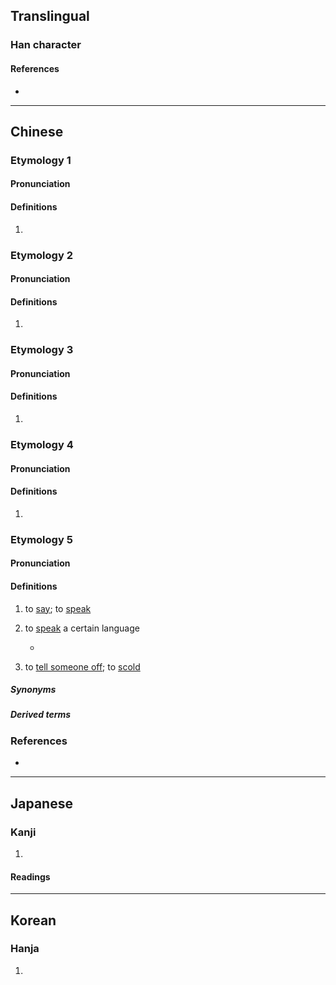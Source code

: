 {{character info/new}}
==Translingual==

===Han character===
{{Han char|rn=30|rad=口|as=05|sn=8|four=66010|canj=RAM|ids=⿰口旦}}

====References====
* {{Han ref|kx=0184.010|dkj=03474|dj=0403.010|hdz=10600.010|uh=547E|ud=21630|bh=CBE3|bd=52195}}

----

==Chinese==
{{zh-forms}}

===Etymology 1===

====Pronunciation====
{{zh-pron
|m=dá
|c=daat3
|mc=1
|oc=1
|cat=
}}

====Definitions====
{{zh-hanzi}}

# {{rfdef|zh}}

===Etymology 2===

====Pronunciation====
{{zh-pron
|m=dàn
|c=taan2
|cat=
}}

====Definitions====
{{zh-hanzi}}

# {{rfdef|zh}}

===Etymology 3===

====Pronunciation====
{{zh-pron
|m=tǎ
|cat=
}}

====Definitions====
{{zh-hanzi}}

# {{zh-only used in|呾噠}}

===Etymology 4===

====Pronunciation====
{{zh-pron
|m=yà
|mc=2
|oc=2
|cat=
}}

====Definitions====
{{zh-hanzi}}

# {{rfdef|zh}}

===Etymology 5===
{{zh-forms|alt=詚}}

====Pronunciation====
{{zh-pron
|m=
|c=
|h=
|md=
|mn=tàⁿ
|mn-t=dan3
|w=
|mc=
|oc=
|mn-ta=
|cat=v
}}

====Definitions====
{{zh-hanzi}}

# {{lb|zh|Teochew}} to [[say]]; to [[speak]]
#: {{zh-x|呾話|to [[speak]]; to [[talk]]|tr='''dan3''' uê7|MN-T}}
# {{lb|zh|Teochew}} to [[speak]] a certain language
#* {{zh-x|汝 覺得 呾 潮州話 在 新加坡 應 唔 應該 流傳 下去？抑是\啊是 華人 呾 華語 就 夠 了？|Do you think Teochew language should be preserved in Singapore or is Mandarin good enough?|MN-T|ref='''2015''', Li Wei, ''Multilingualism in the Chinese Diaspora Worldwide: Transnational Connections and Local Social Realities'', Routledge {{ISBN|9781317638988}}, page 209}}
# {{lb|zh|Teochew}} to [[tell someone off]]; to [[scold]]

=====Synonyms=====
{{zh-dial|說}}

=====Derived terms=====
{{zh-der|無講無呾}}

===References===
* {{R:twedu|B00303}}

----

==Japanese==

===Kanji===
{{ja-kanji|grade=|rs=口05}}

# {{rfdef|ja|sort=口05}}

====Readings====
{{rfv-pron|ja}}
{{ja-readings
|goon=たち<!--, えち, てち-->
|kanon=たつ<!--, あつ-->
|kun=しかりあ-う<しかりあ-ふ, よびあ-う<よびあ-ふ
}}

----

==Korean==

===Hanja===
{{ko-hanja|hangeul=달|rv=dal|mr=tal}}

# {{rfdef|ko|sort=口05}}